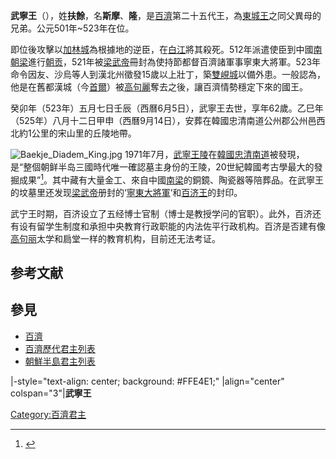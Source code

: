 {{朝鮮半島君王
| 名稱=武寧王
| 百濟代數=25
| 前任=[[東城王|東城王]]
| 繼任=[[百濟聖王|聖王]]
| 畫像=[[File:Baekje-monarchs(20-26).PNG|200px]]
| 說明=《[[三國史記|三國史記]]》中的百濟世系
| 在位=502年—523年
| 年號=
| 姓名=扶餘斯摩
| 封號=
| 字=
| 號=
| 別名=斯摩王、扶餘隆、嶋君
| 出生年=462年
| 立世子=
| 逝世年=523年
| 廟號=
| 諡號=
| 陵墓=[[武寧王陵|武寧王陵]]
| 父親=[[東城王|東城王]]
| 母親=
| 嫡母=
| 皇后=
| 王后=
| 王妃=
| 妃=
| 嫡子=
| 庶子=
| 嫡女=
| 庶女=
| 注釋=
|}}
{{Infobox Korean name
|hangul=무령왕, 무녕왕, 무영왕
|hanja=武寧王
|rr=Muryeong-wang, Munyeong-wang, Muyeong-wang
|mr=Muryǒng-wang, Munyǒng-wang, Muyǒng-wang
|hangulborn=사마, 융
|hanjaborn=斯摩, 隆
|rrborn=Sama, Yung
}}
'''武寧王'''（{{bd|462年||523年||}}），姓'''扶餘'''，名'''斯摩'''、'''隆'''，是[[百濟|百濟]]第二十五代王，為[[東城王|東城王]]之同父異母的兄弟。公元501年~523年在位。

即位後攻擊以[[加林城|加林城]]為根據地的逆臣{{tsl|ja|ハク加|苩加}}，在[[白江|白江]]將其殺死。512年派遣使臣到中國[[南梁|南朝梁]]進行[[朝贡|朝贡]]，521年被[[梁武帝|梁武帝]]冊封為使持節都督百濟諸軍事寧東大將軍。523年命令因友、沙烏等人到漢北州徵發15歲以上壯丁，築[[雙峴城|雙峴城]]以備外患。一般認為，他是在舊都漢城（今[[首爾|首爾]]）被[[高句麗|高句麗]]奪去之後，讓百濟情勢穩定下來的國王。

癸卯年（523年）五月七日壬辰（西曆6月5日），武寧王去世，享年62歲。乙巳年（525年）八月十二日甲申（西曆9月14日），安葬在韓國忠清南道公州郡公州邑西北約1公里的宋山里的丘陵地帶。

[[Image:Baekje_Diadem_King.jpg|thumb]]
1971年7月，[[武寧王陵|武寧王陵]]在[[韓國|韓國]][[忠清南道|忠清南道]]被發現，是“整個朝鲜半岛三國時代唯一確認墓主身份的王陵，20世紀韓國考古學最大的發掘成果”<ref>{{cite web |url=http://cnnews.chosun.com/site/data/html_dir/2009/12/08/20091208000006.html |title=存档副本 |accessdate=2015-04-27 |deadurl=yes |archiveurl=https://web.archive.org/web/20160305062156/http://cnnews.chosun.com/site/data/html_dir/2009/12/08/20091208000006.html |archivedate=2016-03-05 }}</ref>。其中藏有大量金工、來自中國[[梁_(南朝)|南梁]]的銅鏡、陶瓷器等陪葬品。在武寧王的坟墓里还发现[[梁武帝|梁武帝]]册封的‘[[寧東大將軍|寧東大將軍]]’和[[百济历代君主列表|百济王]]的封印。

武宁王时期，百济设立了五经博士官制（博士是教授学问的官职）。此外，百济还有设有留学生制度和承担中央教育行政职能的内法佐平行政机构。百济是否建有像[[高句丽|高句丽]]太学和扃堂一样的教育机构，目前还无法考证。{{r|韩文化|文化|hist|page1=146|page2=290|page3=37}}

==参考文献==
{{Reflist|refs=
<ref name=hist>{{cite book | language = | author =杨雨蕾等著 | coauthors =  | title =《韩国的历史与文化》 | date =2011年6月 | location =广州 | publisher =中山大学出版社 | id = | isbn =9787306038999 | ref =}}</ref>
<ref name="韩文化">{{cite book | language = | author = 田景等 | coauthors =  | title =《韩国文化论》 | date = 2010年5月 | location = 广州 | publisher = 中山大学出版社 | id = | ISBN = 9787306036575 | ref = }}</ref>
<ref name="文化">{{cite book |author=（韩）林敬淳著 |coauthors=尹敬爱 王妍译|title=《韩国文化的理解》 |year=2012年1月|publisher=大连出版社 |location=大连 |isbn=978-7-5505-0190-4 }}</ref>
}}


==參見==
* [[百濟|百濟]]
* [[百濟歷代君主列表|百濟歷代君主列表]]
* [[朝鮮半島君主列表|朝鮮半島君主列表]]

{{start box}}
|-style="text-align: center; background: #FFE4E1;"
|align="center" colspan="3"|'''武寧王'''
{{s-before|[[東城王|東城王]]}}
{{s-title|[[百濟君主列表|百濟]]國王|501年—523年}}
{{s-after|[[百濟聖王|百濟聖王]]}}
{{end box}}
{{百济君主}}

[[Category:百濟君主|Category:百濟君主]]
